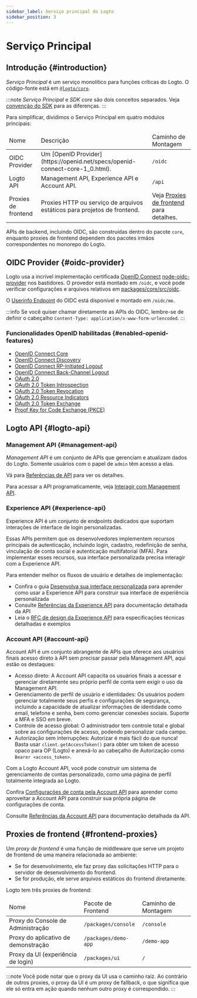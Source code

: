 ```yaml
---
sidebar_label: Serviço principal do Logto
sidebar_position: 3
---
```


# Serviço Principal

## Introdução \{#introduction}

_Serviço Principal_ é um serviço monolítico para funções críticas do Logto. O código-fonte está em [`@logto/core`](https://github.com/logto-io/logto/tree/master/packages/core).

:::note
_Serviço Principal_ e _SDK core_ são dois conceitos separados. Veja [convenção do SDK](/developers/sdk-conventions) para as diferenças.
:::

Para simplificar, dividimos o Serviço Principal em quatro módulos principais:

<table>
  <thead>
    <tr>
      <td>Nome</td>
      <td>Descrição</td>
      <td>Caminho de Montagem</td>
    </tr>
  </thead>
  <tbody>
    <tr>
      <td>OIDC Provider</td>
      <td>Um [OpenID Provider](https://openid.net/specs/openid-connect-core-1_0.html).</td>
      <td>
        <code>/oidc</code>
      </td>
    </tr>
    <tr>
      <td>Logto API</td>
      <td>Management API, Experience API e Account API.</td>
      <td>
        <code>/api</code>
      </td>
    </tr>
    <tr>
      <td>Proxies de frontend</td>
      <td>Proxies HTTP ou serviço de arquivos estáticos para projetos de frontend.</td>
      <td>
        Veja <a href="#frontend-proxies">Proxies de frontend</a> para detalhes.
      </td>
    </tr>
  </tbody>
</table>

APIs de backend, incluindo OIDC, são construídas dentro do pacote `core`, enquanto proxies de frontend dependem dos pacotes irmãos correspondentes no monorepo do Logto.

## OIDC Provider \{#oidc-provider}

Logto usa a incrível implementação certificada [OpenID Connect](https://openid.net/connect/) [node-oidc-provider](https://github.com/panva/node-oidc-provider) nos bastidores. O provedor está montado em `/oidc`, e você pode verificar configurações e arquivos relativos em [packages/core/src/oidc](https://github.com/logto-io/logto/tree/master/packages/core/src/oidc).

O [Userinfo Endpoint](https://openid.net/specs/openid-connect-core-1_0.html#UserInfo) do OIDC está disponível e montado em `/oidc/me`.

:::info
Se você quiser chamar diretamente as APIs do OIDC, lembre-se de definir o cabeçalho `Content-Type: application/x-www-form-urlencoded`.
:::

### Funcionalidades OpenID habilitadas \{#enabled-openid-features}

- [OpenID Connect Core](https://openid.net/specs/openid-connect-core-1_0.html)
- [OpenID Connect Discovery](https://openid.net/specs/openid-connect-discovery-1_0.html)
- [OpenID Connect RP-Initiated Logout](https://openid.net/specs/openid-connect-rpinitiated-1_0.html)
- [OpenID Connect Back-Channel Logout](https://openid.net/specs/openid-connect-backchannel-1_0-final.html)
- [OAuth 2.0](https://www.rfc-editor.org/rfc/rfc6749.html)
- [OAuth 2.0 Token Introspection](https://www.rfc-editor.org/rfc/rfc7662.html)
- [OAuth 2.0 Token Revocation](https://www.rfc-editor.org/rfc/rfc7009.html)
- [OAuth 2.0 Resource Indicators](https://www.rfc-editor.org/rfc/rfc8707.html)
- [OAuth 2.0 Token Exchange](https://datatracker.ietf.org/doc/html/rfc8693.html)
- [Proof Key for Code Exchange (PKCE)](https://www.rfc-editor.org/rfc/rfc7636.html)

## Logto API \{#logto-api}

### Management API \{#management-api}

_Management API_ é um conjunto de APIs que gerenciam e atualizam dados do Logto. Somente usuários com o papel de `admin` têm acesso a elas.

Vá para [Referências de API](https://openapi.logto.io) para ver os detalhes.

Para acessar a API programaticamente, veja [Interagir com Management API](/integrate-logto/interact-with-management-api).

### Experience API \{#experience-api}

Experience API é um conjunto de endpoints dedicados que suportam interações de interface de login personalizadas.

Essas APIs permitem que os desenvolvedores implementem recursos principais de autenticação, incluindo login, cadastro, redefinição de senha, vinculação de conta social e autenticação multifatorial (MFA). Para implementar esses recursos, sua interface personalizada precisa interagir com a Experience API.

Para entender melhor os fluxos de usuário e detalhes de implementação:

- Confira o guia [Desenvolva sua interface personalizada](/customization/bring-your-ui/#develop-your-custom-ui) para aprender como usar a Experience API para construir sua interface de experiência personalizada
- Consulte [Referências da Experience API](https://openapi.logto.io/group/endpoint-experience) para documentação detalhada da API
- Leia o [RFC de design da Experience API](https://github.com/logto-io/rfcs/blob/master/draft/0004-experience-api.md) para especificações técnicas detalhadas e exemplos

### Account API \{#account-api}

Account API é um conjunto abrangente de APIs que oferece aos usuários finais acesso direto à API sem precisar passar pela Management API, aqui estão os destaques:

- Acesso direto: A Account API capacita os usuários finais a acessar e gerenciar diretamente seu próprio perfil de conta sem exigir o uso da Management API.
- Gerenciamento de perfil de usuário e identidades: Os usuários podem gerenciar totalmente seus perfis e configurações de segurança, incluindo a capacidade de atualizar informações de identidade como email, telefone e senha, bem como gerenciar conexões sociais. Suporte a MFA e SSO em breve.
- Controle de acesso global: O administrador tem controle total e global sobre as configurações de acesso, podendo personalizar cada campo.
- Autorização sem interrupções: Autorizar é mais fácil do que nunca! Basta usar `client.getAccessToken()` para obter um token de acesso opaco para OP (Logto) e anexá-lo ao cabeçalho de Autorização como `Bearer <access_token>`.

Com a Logto Account API, você pode construir um sistema de gerenciamento de contas personalizado, como uma página de perfil totalmente integrada ao Logto.

Confira [Configurações de conta pela Account API](/end-user-flows/account-settings/by-account-api) para aprender como aproveitar a Account API para construir sua própria página de configurações de conta.

Consulte [Referências da Account API](https://openapi.logto.io/group/endpoint-my-account) para documentação detalhada da API.

## Proxies de frontend \{#frontend-proxies}

Um _proxy de frontend_ é uma função de middleware que serve um projeto de frontend de uma maneira relacionada ao ambiente:

- Se for desenvolvimento, ele faz proxy das solicitações HTTP para o servidor de desenvolvimento do frontend.
- Se for produção, ele serve arquivos estáticos do frontend diretamente.

Logto tem três proxies de frontend:

<table>
  <thead>
    <tr>
      <td>Nome</td>
      <td>Pacote de Frontend</td>
      <td>Caminho de Montagem</td>
    </tr>
  </thead>
  <tbody>
    <tr>
      <td>Proxy do Console de Administração</td>
      <td>
        <code>/packages/console</code>
      </td>
      <td>
        <code>/console</code>
      </td>
    </tr>
    <tr>
      <td>Proxy do aplicativo de demonstração</td>
      <td>
        <code>/packages/demo-app</code>
      </td>
      <td>
        <code>/demo-app</code>
      </td>
    </tr>
    <tr>
      <td>Proxy da UI (experiência de login)</td>
      <td>
        <code>/packages/ui</code>
      </td>
      <td>
        <code>/</code>
      </td>
    </tr>
  </tbody>
</table>

:::note
Você pode notar que o proxy da UI usa o caminho raiz. Ao contrário de outros proxies, o proxy da UI é um proxy de fallback, o que significa que ele só entra em ação quando nenhum outro proxy é correspondido.
:::